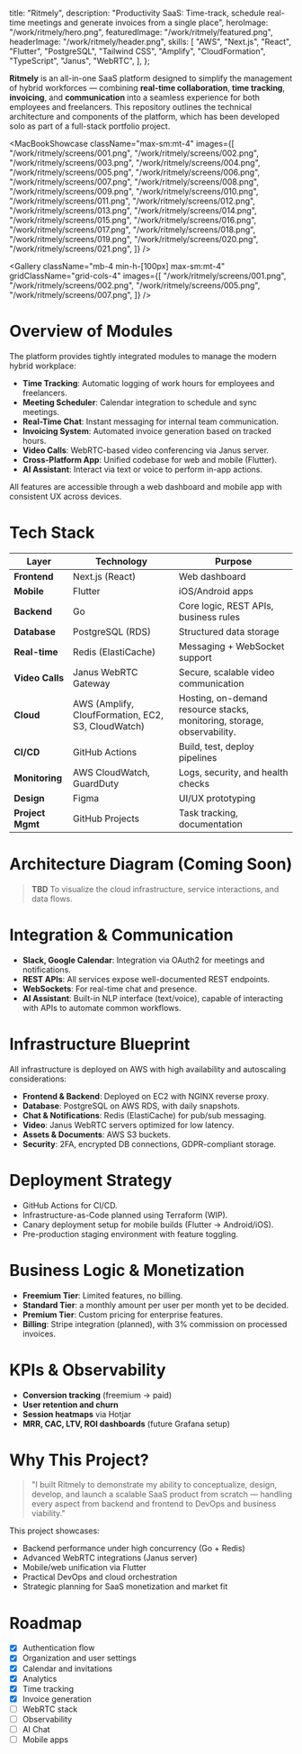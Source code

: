   title: "Ritmely",
  description:
    "Productivity SaaS: Time-track, schedule real-time meetings and generate invoices from a single place",
  heroImage: "/work/ritmely/hero.png",
  featuredImage: "/work/ritmely/featured.png",
  headerImage: "/work/ritmely/header.png",
  skills: [
    "AWS",
    "Next.js",
    "React",
    "Flutter",
    "PostgreSQL",
    "Tailwind CSS",
    "Amplify",
    "CloudFormation",
    "TypeScript",
    "Janus",
    "WebRTC",
  ],
};

**Ritmely** is an all-in-one SaaS platform designed to <Hi>simplify the
management of hybrid workforces</Hi> — combining **real-time collaboration**,
**time tracking**, **invoicing**, and **communication** into a seamless
experience for both employees and freelancers. This repository outlines the
technical architecture and components of the platform, which has been developed
solo as part of a <Hi>full-stack</Hi> portfolio project.

<MacBookShowcase
  className="max-sm:mt-4"
  images={[
    "/work/ritmely/screens/001.png",
    "/work/ritmely/screens/002.png",
    "/work/ritmely/screens/003.png",
    "/work/ritmely/screens/004.png",
    "/work/ritmely/screens/005.png",
    "/work/ritmely/screens/006.png",
    "/work/ritmely/screens/007.png",
    "/work/ritmely/screens/008.png",
    "/work/ritmely/screens/009.png",
    "/work/ritmely/screens/010.png",
    "/work/ritmely/screens/011.png",
    "/work/ritmely/screens/012.png",
    "/work/ritmely/screens/013.png",
    "/work/ritmely/screens/014.png",
    "/work/ritmely/screens/015.png",
    "/work/ritmely/screens/016.png",
    "/work/ritmely/screens/017.png",
    "/work/ritmely/screens/018.png",
    "/work/ritmely/screens/019.png",
    "/work/ritmely/screens/020.png",
    "/work/ritmely/screens/021.png",
  ]}
/>

<Gallery
  className="mb-4 min-h-[100px] max-sm:mt-4"
  gridClassName="grid-cols-4"
  images={[
    "/work/ritmely/screens/001.png",
    "/work/ritmely/screens/002.png",
    "/work/ritmely/screens/005.png",
    "/work/ritmely/screens/007.png",
  ]}
/>

# Overview of Modules

The platform provides tightly integrated modules to manage the modern hybrid
workplace:

- **Time Tracking**: Automatic logging of work hours for employees and
  freelancers.
- **Meeting Scheduler**: Calendar integration to schedule and sync meetings.
- **Real-Time Chat**: Instant messaging for internal team communication.
- **Invoicing System**: Automated invoice generation based on tracked hours.
- **Video Calls**: WebRTC-based video conferencing via Janus server.
- **Cross-Platform App**: Unified codebase for web and mobile (Flutter).
- **AI Assistant**: Interact via text or voice to perform in-app actions.

All features are accessible through a web dashboard and mobile app with
consistent UX across devices.

# Tech Stack

| Layer            | Technology                                         | Purpose                                                                 |
| ---------------- | -------------------------------------------------- | ----------------------------------------------------------------------- |
| **Frontend**     | Next.js (React)                                    | Web dashboard                                                           |
| **Mobile**       | Flutter                                            | iOS/Android apps                                                        |
| **Backend**      | Go                                                 | Core logic, REST APIs, business rules                                   |
| **Database**     | PostgreSQL (RDS)                                   | Structured data storage                                                 |
| **Real-time**    | Redis (ElastiCache)                                | Messaging + WebSocket support                                           |
| **Video Calls**  | Janus WebRTC Gateway                               | Secure, scalable video communication                                    |
| **Cloud**        | AWS (Amplify, CloufFormation, EC2, S3, CloudWatch) | Hosting, on-demand resource stacks, monitoring, storage, observability. |
| **CI/CD**        | GitHub Actions                                     | Build, test, deploy pipelines                                           |
| **Monitoring**   | AWS CloudWatch, GuardDuty                          | Logs, security, and health checks                                       |
| **Design**       | Figma                                              | UI/UX prototyping                                                       |
| **Project Mgmt** | GitHub Projects                                    | Task tracking, documentation                                            |

# Architecture Diagram (Coming Soon)

> <Hi>**TBD**</Hi> To visualize the cloud infrastructure, service interactions,
> and data flows.

# Integration & Communication

- **Slack, Google Calendar**: Integration via OAuth2 for meetings and
  notifications.
- **REST APIs**: All services expose well-documented REST endpoints.
- **WebSockets**: For real-time chat and presence.
- **AI Assistant**: Built-in NLP interface (text/voice), capable of interacting
  with APIs to automate common workflows.

# Infrastructure Blueprint

All infrastructure is deployed on AWS with high availability and autoscaling
considerations:

- **Frontend & Backend**: Deployed on EC2 with NGINX reverse proxy.
- **Database**: PostgreSQL on AWS RDS, with daily snapshots.
- **Chat & Notifications**: Redis (ElastiCache) for pub/sub messaging.
- **Video**: Janus WebRTC servers optimized for low latency.
- **Assets & Documents**: AWS S3 buckets.
- **Security**: 2FA, encrypted DB connections, GDPR-compliant storage.

# Deployment Strategy

- GitHub Actions for CI/CD.
- Infrastructure-as-Code planned using Terraform (WIP).
- Canary deployment setup for mobile builds (Flutter → Android/iOS).
- Pre-production staging environment with feature toggling.

# Business Logic & Monetization

- **Freemium Tier**: Limited features, no billing.
- **Standard Tier**: a monthly amount per user per month yet to be decided.
- **Premium Tier**: Custom pricing for enterprise features.
- **Billing**: Stripe integration (planned), with 3% commission on processed
  invoices.

# KPIs & Observability

- **Conversion tracking** (freemium → paid)
- **User retention and churn**
- **Session heatmaps** via Hotjar
- **MRR, CAC, LTV, ROI dashboards** (future Grafana setup)

# Why This Project?

> "I built Ritmely to demonstrate my ability to conceptualize, design, develop,
> and launch a scalable SaaS product from scratch — handling every aspect from
> backend and frontend to DevOps and business viability."

This project showcases:

- Backend performance under high concurrency (Go + Redis)
- Advanced WebRTC integrations (Janus server)
- Mobile/web unification via Flutter
- Practical DevOps and cloud orchestration
- Strategic planning for SaaS monetization and market fit

# Roadmap

- [x] Authentication flow
- [x] Organization and user settings
- [x] Calendar and invitations
- [x] Analytics
- [x] Time tracking
- [x] Invoice generation
- [ ] WebRTC stack
- [ ] Observability
- [ ] AI Chat
- [ ] Mobile apps
